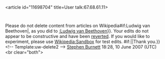 <article id="11698704" title=User talk:67.68.61.11>
	<talkpage id="11698704" title="User talk:67.68.61.11">


{{{icon|[[Image:Information.svg|25px]] }}}Please do not delete content from articles on Wikipedia{{{{{subst|}}}#if:Ludwig van Beethoven|, as you did to [[:Ludwig van Beethoven]]}}.  Your edits do not appear to be constructive and have been [[Help:Reverting|reverted]]. If you would like to experiment, please use [[Wikipedia:Sandbox]] for test edits. {{{{{subst|}}}#if:{{{2|}}}|{{{2}}}|Thank you.}}&lt;!-- Template:uw-delete2 --&gt; [[User:Stephen Burnett|Stephen Burnett]] 18:28, 10 June 2007 (UTC) &lt;br clear=&quot;both&quot;&gt;
	</talkpage>
</article>